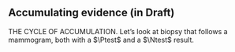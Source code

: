 <!-- Topic28-02 -->
::: {.callout-note collapse="true" #enr-28-02}
## Accumulating evidence (in Draft)

THE CYCLE OF ACCUMULATION. Let's look at biopsy that follows a mammogram, both with a $\Ptest$ and a $\Ntest$ result.

:::
